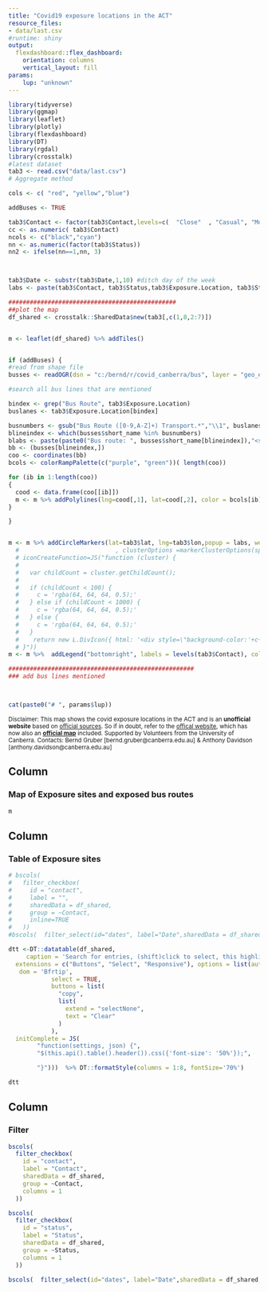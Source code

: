 ```yaml
---
title: "Covid19 exposure locations in the ACT"
resource_files:
- data/last.csv
#runtime: shiny
output:
  flexdashboard::flex_dashboard:
    orientation: columns
    vertical_layout: fill
params:
    lup: "unknown"
---
```


<style>
.crosstalk-input-checkboxgroup{
  color: blue;
  font-size: 12px;
}
</style>

```r
library(tidyverse)
library(ggmap)
library(leaflet)
library(plotly)
library(flexdashboard)
library(DT)
library(rgdal)
library(crosstalk)
#latest dataset
tab3 <- read.csv("data/last.csv")
# Aggregate method

cols <- c( "red", "yellow","blue")

addBuses <- TRUE

tab3$Contact <- factor(tab3$Contact,levels=c(  "Close"  , "Casual", "Monitor") )
cc <- as.numeric( tab3$Contact)
ncols <- c("black","cyan")
nn <- as.numeric(factor(tab3$Status))
nn2 <- ifelse(nn==1,nn, 3)



tab3$Date <- substr(tab3$Date,1,10) #ditch day of the week
labs <- paste(tab3$Contact, tab3$Status,tab3$Exposure.Location, tab3$Street, tab3$Suburb, tab3$Date,tab3$Arrival.Time, tab3$Departure.Time, tab3$doubles, sep="<br/>") 

###############################################
##plot the map
df_shared <- crosstalk::SharedData$new(tab3[,c(1,8,2:7)])


m <- leaflet(df_shared) %>% addTiles()


if (addBuses) {
#read from shape file
busses <- readOGR(dsn = "c:/bernd/r/covid_canberra/bus", layer = "geo_export_69c76e06-1d3f-4619-be3b-b4e5789be8ca", verbose = FALSE )

#search all bus lines that are mentioned

bindex <- grep("Bus Route", tab3$Exposure.Location)
buslanes <- tab3$Exposure.Location[bindex]

busnumbers <- gsub("Bus Route ([0-9,A-Z]+) Transport.*","\\1", buslanes)
blineindex <- which(busses$short_name %in% busnumbers)
blabs <- paste(paste0("Bus route: ", busses$short_name[blineindex]),"<strong> For bus stops and ","exposure times, please"," search the table." , sep="<br/>")
bb <- (busses[blineindex,])
coo <- coordinates(bb)
bcols <- colorRampPalette(c("purple", "green"))( length(coo))

for (ib in 1:length(coo))
{
  cood <- data.frame(coo[[ib]])
  m <- m %>% addPolylines(lng=cood[,1], lat=cood[,2], color = bcols[ib], weight   = 3, opacity = 0.4, popup  = blabs[ib])
}

}


m <- m %>% addCircleMarkers(lat=tab3$lat, lng=tab3$lon,popup = labs, weight=nn2, fillColor = cols[cc],color=ncols[nn], opacity =0.8, radius = 5 , fillOpacity = 0.8)
  #                           , clusterOptions =markerClusterOptions(spiderfyDistanceMultiplier=1.5,
  # iconCreateFunction=JS("function (cluster) {    
  # 
  #   var childCount = cluster.getChildCount();  
  # 
  #   if (childCount < 100) {  
  #     c = 'rgba(64, 64, 64, 0.5);'
  #   } else if (childCount < 1000) {  
  #     c = 'rgba(64, 64, 64, 0.5);'  
  #   } else { 
  #     c = 'rgba(64, 64, 64, 0.5);'  
  #   }    
  #    return new L.DivIcon({ html: '<div style=\"background-color:'+c+'\"><span>' + childCount + '</span></div>', className: 'marker-cluster', iconSize: new L.Point(40, 40) });
  # }"))                                                                                                                           #) 
m <- m %>%  addLegend("bottomright", labels = levels(tab3$Contact), colors = cols, opacity = 0.8)

####################################################
### add bus lines mentioned




```

```r

cat(paste0("# ", params$lup))

```
<sup>Disclaimer: This map shows the covid exposure locations in the ACT and is an **unofficial website** based on [official sources](https://www.covid19.act.gov.au/act-status-and-response/act-covid-19-exposure-locations). So if in doubt, refer to the [offical website](https://www.covid19.act.gov.au/act-status-and-response/act-covid-19-exposure-locations), which has now also an [**official map**](https://www.covid19.act.gov.au/act-status-and-response/act-covid-19-exposure-locations/map#Map-of-ACT-exposure-locations) included. Supported by Volunteers from the University of Canberra. Contacts: Bernd Gruber [bernd.gruber@canberra.edu.au] & Anthony Davidson [anthony.davidson@canberra.edu.au]</sup>



Column {data-width=500}
------------------------------------------------------------
### Map of Exposure sites and exposed bus routes

```r
m
```

Column {data-width=400}
------------------------------------------------------------
### Table of Exposure sites

```r
# bscols(
#   filter_checkbox(
#     id = "contact",
#     label = "",
#     sharedData = df_shared,
#     group = ~Contact,
#     inline=TRUE
#   ))
#bscols(  filter_select(id="dates", label="Date",sharedData = df_shared, group=~Date))

dtt <-DT::datatable(df_shared,
     caption = 'Search for entries, (shift)click to select, this highlights the locations in the map.',selection = "multiple", rownames = FALSE, 
  extensions = c("Buttons", "Select", "Responsive"), options = list(autoHideNavigation=FALSE, pageLength=50,
   dom = 'Bfrtip',
            select = TRUE, 
            buttons = list(
              "copy",
              list(
                extend = "selectNone",
                text = "Clear"
              )
            ),                                   
  initComplete = JS(
        "function(settings, json) {",
        "$(this.api().table().header()).css({'font-size': '50%'});",

        "}")))  %>% DT::formatStyle(columns = 1:8, fontSize='70%') 

dtt

```

Column {data-width=100}
------------------------------------------------------------

### Filter
```r

bscols(
  filter_checkbox(
    id = "contact",
    label = "Contact",
    sharedData = df_shared,
    group = ~Contact,
    columns = 1
  ))

bscols(
  filter_checkbox(
    id = "status",
    label = "Status",
    sharedData = df_shared,
    group = ~Status,
    columns = 1
  ))

bscols(  filter_select(id="dates", label="Date",sharedData = df_shared, group=~Date))
```
